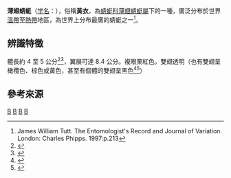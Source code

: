 {{noteTA
|T=zh-cn:黄蜻; zh-tw:薄翅蜻蜓; zh-hk:黃蜻;
|1=zh-cn:黄蜻; zh-tw:薄翅蜻蜓; zh-hk:黃蜻;
|2=zh-cn:黄蜻属; zh-tw:薄翅蜻蜓屬; zh-hk:黃蜻屬;
}}
{{Speciesbox
| taxon = Pantala flavescens
| image = Wandering glider (Pantala flavescens).JPG
| status = LC
| status_system = IUCN3.1
| status_ref = <ref>{{IUCN|id=59971 |title=''Pantala flavescens'' |assessors=Boudot, J.-P., Clausnitzer, V., Samraoui, B., Suhling, F., Dijkstra, K.-D.B. & Schneider, W. |version=2012.1 |year=2012 |accessdate=16 July 2012}}</ref>
| binomial_authority = （[[約翰·克里斯蒂安·法布里丘斯|Fabricius]], 1798）
| range_map = Pantala flavescens distribution map.svg
| range_map_width = 250px
| range_map_caption = 薄翅蜻蜓的分布
| synonyms = 
* ''Libellula flavescens''<br /><small>Fabricius, 1798</small> 
* ''Libellula viridula''<br /><small>Palisot de Beauvois, 1807</small> 
* ''Pantala viridula''<br /><small>（Palisot de Beauvois, 1807）</small> 
* ''Libellula analis''<br /><small>Burmeister, 1839</small> 
* ''Libellula terminalis''<br /><small>Burmeister, 1839</small> 
* ''Pantala analis''<br /><small>（Burmeister, 1839）</small> 
* ''Pantala terminalis''<br /><small>（Burmeister, 1839）</small> 
* ''Orthetrum mathewi''<br /><small>Singh & Baijal, 1954</small> 
* ''Pantala mathewi''<br /><small>（Singh & Baijal, 1954）</small> 
* ''Sympetrum tandicola''<br /><small>Singh & Baijal, 1954</small> 
* ''Pantala tandicola''<br /><small>（Singh, 1955）</small> 
}}

'''薄翅蜻蜓'''（[[学名|学名]]：{{lang|la|''Pantala flavescens''}}），俗稱'''黃衣'''，為[[蜻蜓科|蜻蜓科]][[薄翅蜻蜓屬|薄翅蜻蜓屬]]下的一種，廣泛分布於世界[[溫帶|溫帶]]至[[熱帶|熱帶]]地區，為世界上分布最廣的蜻蜓之一<ref>James William Tutt. The Entomologist's Record and Journal of Variation. London: Charles Phipps. 1997:p.213</ref>。

== 辨識特徵 ==
體長約 4 至 5 公分<ref name=Yang2011-1>{{cite book | author = 楊維晟 | title = 賞蟲365天：春夏篇 | publisher = 天下文化 | year = 2011 | url = | isbn = 978-986-216-844-8 }}</ref><ref>{{cite book | author = Cynthia Berger | title = Dragonflies | language = de | publisher = Stackpole Books | url =https://archive.org/details/dragonflieswildg00cynt| isbn = 978-0-8117-2971-0 |date=2004年3月}}</ref>，翼展可達 8.4 公分。複眼栗紅色，雙翅透明（也有雙翅呈橄欖色、棕色或黃色，甚至有個體的雙翅呈黑色<ref>{{cite book | author = Ross H. Arnett | title = American Insects:A Handbook of the Insects of America North of Mexico | language =de | publisher = CRC Press | url = | isbn = 978-084-9302-12-1 |date=2000年7月}}</ref><ref>{{cite journal | author = M. J. Samways & R. Osborn | title = Divergence in a transoceanic circumtropical dragonfly on a remote island | journal = Journal of Biogeography | volume = 25 | pages = 935–946 | year = 1998 | url =https://archive.org/details/sim_journal-of-biogeography_1998-09_25_5/page/935}}</ref>）

== 參考來源 ==
{{reflist}}
{{taxonbar}}
[[Category:_1798年描述的昆虫|B]]
[[Category:薄翅蜻蜓屬|B]]
[[Category:台灣昆蟲|B]]
[[Category:可食用昆蟲|B]]